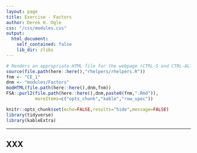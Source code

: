 ```yaml
---
layout: page
title: Exercise - Factors
author: Derek H. Ogle
css: "/css/modules.css"
output:
  html_document:
    self_contained: false
    lib_dir: zlibs
---
```


```r
# Renders an appropriate HTML file for the webpage (CTRL-S and CTRL-ALT-R)
source(file.path(here::here(),"rhelpers/rhelpers.R"))
fnm <- "CE_1"
dnm <- "modules/Factors"
modHTML(file.path(here::here(),dnm,fnm))
FSA::purl2(file.path(here::here(),dnm,paste0(fnm,".Rmd")),
           moreItems=c("opts_chunk","kable","row_spec"))
```
```r
knitr::opts_chunk$set(echo=FALSE,results="hide",message=FALSE)
library(tidyverse)
library(kableExtra)
```

----

## XXX


